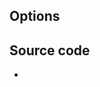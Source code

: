 {{Module|name=posterize|type=Video filter|first_version=2.0.0|description=Posterize video by lowering the number of colors}}

== Options ==
{{Option
|name=posterize-level
|value=integer
|default=6
|min=2
|max=256
|description=Posterize level (number of colors is cube of this value)
}}

== Source code ==
* {{VLCSourceFile|modules/video_filter/posterize.c}}

{{Documentation footer}}